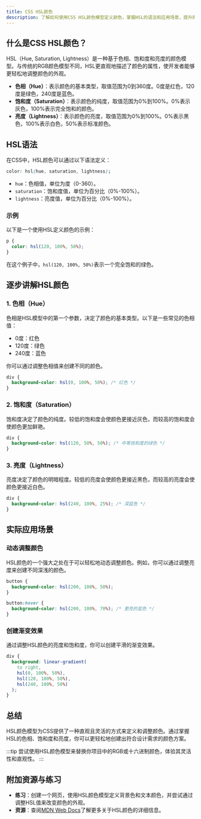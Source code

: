 ```yaml
---
title: CSS HSL颜色
description: 了解如何使用CSS HSL颜色模型定义颜色，掌握HSL的语法和应用场景，提升网页设计的灵活性。
---
```


## 什么是CSS HSL颜色？

HSL（Hue, Saturation, Lightness）是一种基于色相、饱和度和亮度的颜色模型。与传统的RGB颜色模型不同，HSL更直观地描述了颜色的属性，使开发者能够更轻松地调整颜色的外观。

- **色相（Hue）**：表示颜色的基本类型，取值范围为0到360度。0度是红色，120度是绿色，240度是蓝色。
- **饱和度（Saturation）**：表示颜色的纯度，取值范围为0%到100%。0%表示灰色，100%表示完全饱和的颜色。
- **亮度（Lightness）**：表示颜色的亮度，取值范围为0%到100%。0%表示黑色，100%表示白色，50%表示标准颜色。

## HSL语法

在CSS中，HSL颜色可以通过以下语法定义：

```css
color: hsl(hue, saturation, lightness);
```

- `hue`：色相值，单位为度（0-360）。
- `saturation`：饱和度值，单位为百分比（0%-100%）。
- `lightness`：亮度值，单位为百分比（0%-100%）。

### 示例

以下是一个使用HSL定义颜色的示例：

```css
p {
  color: hsl(120, 100%, 50%);
}
```

在这个例子中，`hsl(120, 100%, 50%)`表示一个完全饱和的绿色。

## 逐步讲解HSL颜色

### 1. 色相（Hue）

色相是HSL模型中的第一个参数，决定了颜色的基本类型。以下是一些常见的色相值：

- 0度：红色
- 120度：绿色
- 240度：蓝色

你可以通过调整色相值来创建不同的颜色。

```css
div {
  background-color: hsl(0, 100%, 50%); /* 红色 */
}
```

### 2. 饱和度（Saturation）

饱和度决定了颜色的纯度。较低的饱和度会使颜色更接近灰色，而较高的饱和度会使颜色更加鲜艳。

```css
div {
  background-color: hsl(120, 50%, 50%); /* 中等饱和度的绿色 */
}
```

### 3. 亮度（Lightness）

亮度决定了颜色的明暗程度。较低的亮度会使颜色更接近黑色，而较高的亮度会使颜色更接近白色。

```css
div {
  background-color: hsl(240, 100%, 25%); /* 深蓝色 */
}
```

## 实际应用场景

### 动态调整颜色

HSL颜色的一个强大之处在于可以轻松地动态调整颜色。例如，你可以通过调整亮度来创建不同深浅的颜色。

```css
button {
  background-color: hsl(200, 100%, 50%);
}

button:hover {
  background-color: hsl(200, 100%, 70%); /* 更亮的蓝色 */
}
```

### 创建渐变效果

通过调整HSL颜色的亮度和饱和度，你可以创建平滑的渐变效果。

```css
div {
  background: linear-gradient(
    to right,
    hsl(0, 100%, 50%),
    hsl(120, 100%, 50%),
    hsl(240, 100%, 50%)
  );
}
```

## 总结

HSL颜色模型为CSS提供了一种直观且灵活的方式来定义和调整颜色。通过掌握HSL的色相、饱和度和亮度，你可以更轻松地创建出符合设计需求的颜色方案。

:::tip
尝试使用HSL颜色模型来替换你项目中的RGB或十六进制颜色，体验其灵活性和直观性。
:::

## 附加资源与练习

- **练习**：创建一个网页，使用HSL颜色模型定义背景色和文本颜色，并尝试通过调整HSL值来改变颜色的外观。
- **资源**：查阅[MDN Web Docs](https://developer.mozilla.org/en-US/docs/Web/CSS/color_value/hsl)了解更多关于HSL颜色的详细信息。
